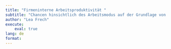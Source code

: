 ```yaml
---
title: "Firmeninterne Arbeitsproduktivität "
subtitle: "Chancen hinsichtlich des Arbeitsmodus auf der Grundlage von VIsionaryZ Firmendaten"
author: "Lea Frech"
execute: 
    eval: true
lang: de
format: 
---
```


# 
